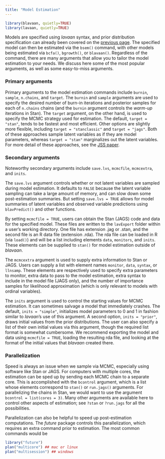 ```yaml
---
title: "Model Estimation"
---
```


```r
library(blavaan, quietly=TRUE)
library(lavaan, quietly=TRUE)
```

Models are specified using *lavaan* syntax, and prior distribution specification can already been covered on the [previous page](prior.html). The specified model can then be estimated via the `bsem()` command, with other models being estimated via `bcfa()`, `bgrowth()`, or `blavaan()`. Regardless of the command, there are many arguments that allow you to tailor the model estimation to your needs. We discuss here some of the most popular arguments, as well as some easy-to-miss arguments.

### Primary arguments
Primary arguments to the model estimation commands include `burnin`, `sample`, `n.chains`, and `target`. The `burnin` and `sample` arguments are used to specify the desired number of burn-in iterations and posterior samples for each of `n.chains` chains (and the `burnin` argument controls the *warm-up* iterations in Stan). The `target` argument, on the other hand, is used to specify the MCMC strategy used for estimation. The default, `target = "stan"`, tends to be fastest and most efficient. Other options are slightly more flexible, including `target = "stanclassic"` and `target = "jags"`. Both of these approaches sample latent variables as if they are model parameters, whereas `target = "stan"` marginalizes out the latent variables. For more detail of these approaches, see the [JSS paper](https://www.jstatsoft.org/article/view/v100i06).


### Secondary arguments
Noteworthy secondary arguments include `save.lvs`, `mcmcfile`, `mcmcextra`, and `inits`.

The `save.lvs` argument controls whether or not latent variables are sampled during model estimation. It defaults to `FALSE` because the latent variable sampling can take a large amount of memory, and can slow down some post-estimation summaries. But setting `save.lvs = TRUE` allows for model summaries of latent variables and observed variable predictions using `blavPredict()` and other functions.

By setting `mcmcfile = TRUE`, users can obtain the Stan (JAGS) code and data for the specified model. These files are written to the `lavExport` folder within a user's working directory. One file has extension .jag or .stan, and the second file is an R data file (extension .rda). The rda file can be loaded in R (via `load()`) and will be a list including elements `data`, `monitors`, and `inits`. These elements can be supplied to `stan()` for model estimation outside of *blavaan*.

The `mcmcextra` argument is used to supply extra information to Stan or JAGS. Users can supply a list with element names `monitor`, `data`, `syntax`, or `llnsamp`. These elements are respectively used to specify extra parameters to monitor, extra data to pass to the model estimation, extra syntax to include in the model file (JAGS only), and the number of importance samples for likelihood approximation (which is only relevant to models with ordinal variables).

The `inits` argument is used to control the starting values for MCMC estimation. It can sometimes salvage a model that immediately crashes. The default, `inits = "simple"`, initializes model parameters to 0 and 1 in fashion similar to *lavaan*'s use of this argument. A second option, `inits = "prior"`, draws initial values from the prior distributions. The user can also specify a list of their own initial values via this argument, though the required list format is somewhat cumbersome. We recommend exporting the model and data using `mcmcfile = TRUE`, loading the resulting rda file, and looking at the format of the initial values that *blavaan* created there.


### Parallelization
Speed is always an issue when we sample via MCMC, especially using software like Stan or JAGS.  For computers with multiple cores, the estimation can be sped up by sending each MCMC chain to a separate core. This is accomplished with the `bcontrol` argument, which is a list whose elements correspond to `stan()` or `run.jags()` arguments. For parallelizing the chains in Stan, we would want to use the argument `bcontrol = list(cores = 3)`. Many other arguments are available here to control other aspects of estimation; see `?stan` or `?run.jags` for all the possibilities.

Parallelization can also be helpful to speed up post-estimation computations. The *future* package controls this parallelization, which requires an extra command prior to estimation. The most common commands would be

```r
library("future")
plan("multicore") ## mac or linux
plan("multisession") ## windows
```
